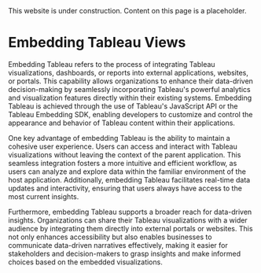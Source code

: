 


<Callout type="warning" emoji="⚠️">
  This website is under construction. Content on this page is a placeholder.
</Callout>

# Embedding Tableau Views

Embedding Tableau refers to the process of integrating Tableau visualizations, dashboards,
or reports into external applications, websites, or portals. This capability allows organizations
to enhance their data-driven decision-making by seamlessly incorporating Tableau's powerful
analytics and visualization features directly within their existing systems. Embedding Tableau
is achieved through the use of Tableau's JavaScript API or the Tableau Embedding SDK, enabling
developers to customize and control the appearance and behavior of Tableau content within their
applications.

<TableauEmbed
  src='https://prod-useast-b.online.tableau.com/t/embeddingplaybook/views/superstore/DaystoShip'
  width={800}
  height={830}
  hideTabs={true}
  device='default'
/>


One key advantage of embedding Tableau is the ability to maintain a cohesive user experience.
Users can access and interact with Tableau visualizations without leaving the context of the parent
application. This seamless integration fosters a more intuitive and efficient workflow, as users can
analyze and explore data within the familiar environment of the host application. Additionally,
embedding Tableau facilitates real-time data updates and interactivity, ensuring that users always
have access to the most current insights.

Furthermore, embedding Tableau supports a broader reach for data-driven insights. Organizations can
share their Tableau visualizations with a wider audience by integrating them directly into external
portals or websites. This not only enhances accessibility but also enables businesses to communicate
data-driven narratives effectively, making it easier for stakeholders and decision-makers to grasp
insights and make informed choices based on the embedded visualizations.
